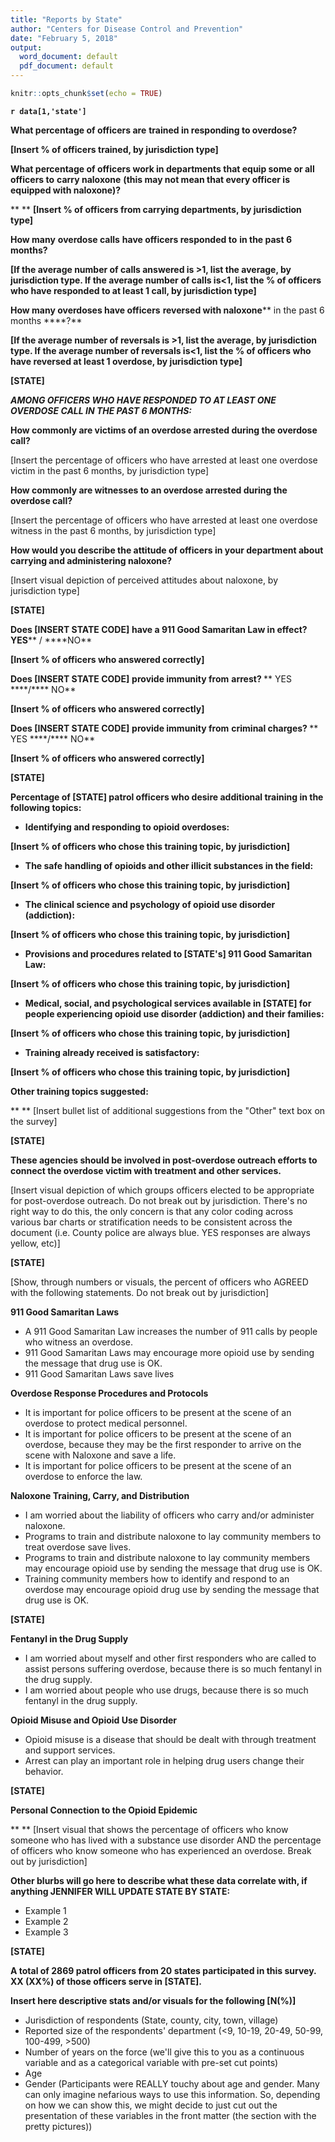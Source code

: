 ```yaml
---
title: "Reports by State"
author: "Centers for Disease Control and Prevention"
date: "February 5, 2018"
output:
  word_document: default
  pdf_document: default
---
```


```r
knitr::opts_chunk$set(echo = TRUE)
```
**`r data[1,'state']`**

**What percentage of officers are**  **trained in responding to overdose****?**

**[Insert % of officers trained, by jurisdiction type]**

**What percentage of officers work in departments that equip some or all officers to**  **carry naloxone** **(this may not mean that every officer is equipped with naloxone)?**

**       ** **[Insert % of officers from carrying departments, by jurisdiction type]**

**How many**  **overdose calls**  **have officers responded to**  **in the past 6 months****?**

**[If the average number of calls answered is &gt;1, list the average, by jurisdiction type. If the average number of calls is&lt;1, list the % of officers who have responded to at least 1 call, by jurisdiction type]**

**How many overdoses have officers**  **reversed with naloxone**** in the past 6 months ****?**

**[If the average number of reversals is &gt;1, list the average, by jurisdiction type. If the average number of reversals is&lt;1, list the % of officers who have reversed at least 1 overdose, by jurisdiction type]**

**[STATE]**

**_AMONG OFFICERS WHO HAVE RESPONDED TO AT LEAST ONE OVERDOSE CALL IN THE PAST 6 MONTHS:_**

**How commonly are victims of an overdose arrested during the overdose call?**

[Insert the percentage of officers who have arrested at least one overdose victim in the past 6 months, by jurisdiction type]

**How commonly are witnesses to an overdose arrested during the overdose call?**

[Insert the percentage of officers who have arrested at least one overdose witness in the past 6 months, by jurisdiction type]

**How would you describe the attitude of officers in your department about carrying and administering naloxone?**

[Insert visual depiction of perceived attitudes about naloxone, by jurisdiction type]





**[STATE]**

**Does [INSERT STATE CODE]**  **have a 911 Good Samaritan Law in effect?**  **YES**** / ****NO**

**[Insert % of officers who answered correctly]**

**Does [INSERT STATE CODE]**  **provide immunity from**  **arrest****? **** YES ****/**** NO**

**[Insert % of officers who answered correctly]**

**Does [INSERT STATE CODE]**  **provide immunity from**  **criminal charges****? **** YES ****/**** NO**

**[Insert % of officers who answered correctly]**

**[STATE]**

**Percentage of [STATE] patrol officers who desire additional training in the following topics:**

- **Identifying and responding to opioid overdoses:**

**[Insert % of officers who chose this training topic, by jurisdiction]**

- **The safe handling of opioids and other illicit substances in the field:**

**[Insert % of officers who chose this training topic, by jurisdiction]**

- **The clinical science and psychology of opioid use disorder (addiction):**

**[Insert % of officers who chose this training topic, by jurisdiction]**

- **Provisions and procedures related to [STATE&#39;s] 911 Good Samaritan Law:**

**[Insert % of officers who chose this training topic, by jurisdiction]**

- **Medical, social, and psychological services available in [STATE] for people experiencing opioid use disorder (addiction) and their families:**

**[Insert % of officers who chose this training topic, by jurisdiction]**

- **Training already received is satisfactory:**

**[Insert % of officers who chose this training topic, by jurisdiction]**

**Other training topics suggested:**

**       ** [Insert bullet list of additional  suggestions from the &quot;Other&quot; text box on the survey]

**[STATE]**

**These agencies should be involved in post-overdose outreach efforts to connect the overdose victim with treatment and other services.**

[Insert visual depiction of which groups officers elected to be appropriate for post-overdose outreach. Do not break out by jurisdiction.  There&#39;s no right way to do this, the only concern is that any color coding across various bar charts or stratification needs to be consistent across the document (i.e. County police are always blue. YES responses are always yellow, etc)]

**[STATE]**

[Show, through numbers or visuals, the percent of officers who AGREED with the following statements. Do not break out by jurisdiction]

**911 Good Samaritan Laws**

- A 911 Good Samaritan Law increases the number of 911 calls by people who witness an overdose.
- 911 Good Samaritan Laws may encourage more opioid use by sending the message that drug use is OK.
- 911 Good Samaritan Laws save lives

**Overdose Response Procedures and Protocols**

- It is important for police officers to be present at the scene of an overdose to protect medical personnel.
- It is important for police officers to be present at the scene of an overdose, because they may be the first responder to arrive on the scene with Naloxone and save a life.
- It is important for police officers to be present at the scene of an overdose to enforce the law.

**Naloxone Training, Carry, and Distribution**

- I am worried about the liability of officers who carry and/or administer naloxone.
- Programs to train and distribute naloxone to lay community members to treat overdose save lives.
- Programs to train and distribute naloxone to lay community members may encourage opioid use by sending the message that drug use is OK.
- Training community members how to identify and respond to an overdose may encourage opioid drug use by sending the message that drug use is OK.

**[STATE]**

**Fentanyl in the Drug Supply**

- I am worried about myself and other first responders who are called to assist persons suffering overdose, because there is so much fentanyl in the drug supply.
- I am worried about people who use drugs, because there is so much fentanyl in the drug supply.

**Opioid Misuse and Opioid Use Disorder**

- Opioid misuse is a disease that should be dealt with through treatment and support services.
- Arrest can play an important role in helping drug users change their behavior.

**[STATE]**

**Personal Connection to the Opioid Epidemic**

**       ** [Insert visual that shows the percentage of officers who know someone who has lived with a substance use disorder AND the percentage of officers who know someone who has experienced an overdose. Break out by jurisdiction]



**Other blurbs will go here to describe what these data correlate with, if anything JENNIFER WILL UPDATE STATE BY STATE:**

- Example 1
- Example 2
- Example 3

**[STATE]**

**A total of 2869 patrol officers from 20 states participated in this survey.
XX (XX%) of those officers serve in [STATE].**



**Insert here descriptive stats and/or visuals for the following [N(%)]**

- Jurisdiction of respondents (State, county, city, town, village)
- Reported size of the respondents&#39; department (&lt;9, 10-19, 20-49, 50-99, 100-499, &gt;500)
- Number of years on the force (we&#39;ll give this to you as a continuous variable and as a categorical variable with pre-set cut points)
- Age
- Gender (Participants were REALLY touchy about age and gender. Many can only imagine nefarious ways to use this information. So, depending  on how we can show this, we might decide to just cut out the presentation of these variables in the front matter (the section with the pretty pictures))
